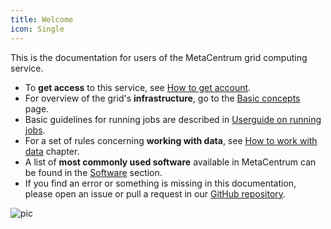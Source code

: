 ```yaml
---
title: Welcome
icon: Single
---
```

This is the documentation for users of the MetaCentrum grid computing service.

- To **get access** to this service, see [How to get account](access/account).
- For overview of the grid's **infrastructure**, go to the [Basic concepts](computing/concepts) page.
- Basic guidelines for running jobs are described in [Userguide on running jobs](computing/run-basic-job).
- For a set of rules concerning **working with data**, see [How to work with data](data/types-of-storage) chapter.
- A list of **most commonly used software** available in MetaCentrum can be found in the [Software](software/alphabet) section.
- If you find an error or something is missing in this documentation, please open an issue or pull a request in our [GitHub repository](https://github.com/CESNET/metacentrum-user-docs).

![pic](/img/logos/metacentrum_RGB.jpg)
